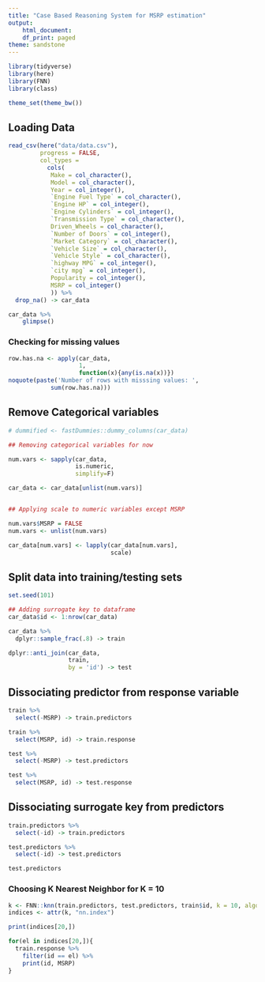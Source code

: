 ```yaml
---
title: "Case Based Reasoning System for MSRP estimation"
output:
    html_document:
    df_print: paged
theme: sandstone
---
```


```r
library(tidyverse)
library(here)
library(FNN)
library(class)

theme_set(theme_bw())
```

## Loading Data

```r
read_csv(here("data/data.csv"),
         progress = FALSE, 
         col_types =
           cols(
            Make = col_character(),
            Model = col_character(),
            Year = col_integer(),
            `Engine Fuel Type` = col_character(),
            `Engine HP` = col_integer(),
            `Engine Cylinders` = col_integer(),
            `Transmission Type` = col_character(),
            Driven_Wheels = col_character(),
            `Number of Doors` = col_integer(),
            `Market Category` = col_character(),
            `Vehicle Size` = col_character(),
            `Vehicle Style` = col_character(),
            `highway MPG` = col_integer(),
            `city mpg` = col_integer(),
            Popularity = col_integer(),
            MSRP = col_integer()
            )) %>% 
  drop_na() -> car_data 

car_data %>% 
    glimpse()
```

### Checking for missing values

```r
row.has.na <- apply(car_data, 
                    1,
                    function(x){any(is.na(x))})
noquote(paste('Number of rows with misssing values: ',
            sum(row.has.na)))
```

## Remove Categorical variables

```r
# dummified <- fastDummies::dummy_columns(car_data)
```

```r
## Removing categorical variables for now

num.vars <- sapply(car_data,
                   is.numeric, 
                   simplify=F)

car_data <- car_data[unlist(num.vars)]


## Applying scale to numeric variables except MSRP

num.vars$MSRP = FALSE
num.vars <- unlist(num.vars)

car_data[num.vars] <- lapply(car_data[num.vars],
                             scale)
```

## Split data into training/testing sets 

```r
set.seed(101)

## Adding surrogate key to dataframe
car_data$id <- 1:nrow(car_data)

car_data %>% 
  dplyr::sample_frac(.8) -> train

dplyr::anti_join(car_data, 
                 train, 
                 by = 'id') -> test
```

## Dissociating predictor from response variable

```r
train %>% 
  select(-MSRP) -> train.predictors

train %>% 
  select(MSRP, id) -> train.response

test %>% 
  select(-MSRP) -> test.predictors

test %>% 
  select(MSRP, id) -> test.response
```

## Dissociating surrogate key from predictors

```r
train.predictors %>% 
  select(-id) -> train.predictors 

test.predictors %>% 
  select(-id) -> test.predictors 
```

```r
test.predictors
```


### Choosing K Nearest Neighbor  for K = 10

```r
k <- FNN::knn(train.predictors, test.predictors, train$id, k = 10, algorithm="cover_tree")
indices <- attr(k, "nn.index")

print(indices[20,])
```

```r
for(el in indices[20,]){
  train.response %>% 
    filter(id == el) %>%
    print(id, MSRP)
}

```
